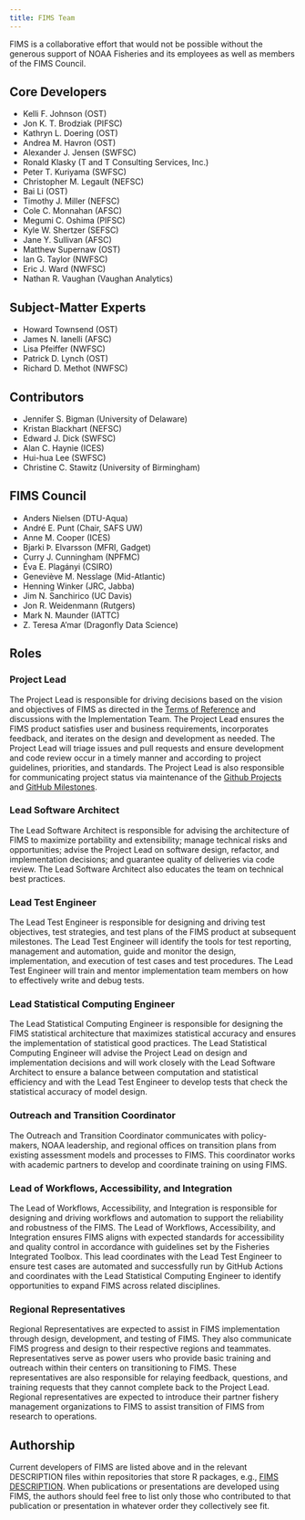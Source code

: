 ```yaml
---
title: FIMS Team
---
```


FIMS is a collaborative effort that would not be possible without the generous support of NOAA Fisheries and its employees as well as members of the FIMS Council.

## Core Developers

* Kelli F. Johnson (OST)
* Jon K. T. Brodziak (PIFSC)
* Kathryn L. Doering (OST)
* Andrea M. Havron (OST)
* Alexander J. Jensen (SWFSC)
* Ronald Klasky (T and T Consulting Services, Inc.)
* Peter T. Kuriyama (SWFSC)
* Christopher M. Legault (NEFSC)
* Bai Li (OST)
* Timothy J. Miller (NEFSC)
* Cole C. Monnahan (AFSC)
* Megumi C. Oshima (PIFSC)
* Kyle W. Shertzer (SEFSC)
* Jane Y. Sullivan (AFSC)
* Matthew Supernaw (OST)
* Ian G. Taylor (NWFSC)
* Eric J. Ward (NWFSC)
* Nathan R. Vaughan (Vaughan Analytics)

## Subject-Matter Experts

* Howard Townsend (OST)
* James N. Ianelli (AFSC)
* Lisa Pfeiffer (NWFSC)
* Patrick D. Lynch (OST)
* Richard D. Methot (NWFSC)

## Contributors

* Jennifer S. Bigman (University of Delaware)
* Kristan Blackhart (NEFSC)
* Edward J. Dick (SWFSC)
* Alan C. Haynie (ICES)
* Hui-hua Lee (SWFSC)
* Christine C. Stawitz (University of Birmingham)

## FIMS Council

* Anders Nielsen (DTU-Aqua)
* André E. Punt (Chair, SAFS UW)
* Anne M. Cooper (ICES)
* Bjarki Þ. Elvarsson (MFRI, Gadget)
* Curry J. Cunningham (NPFMC)
* Éva E. Plagányi (CSIRO)
* Geneviève M. Nesslage (Mid-Atlantic)
* Henning Winker (JRC, Jabba)
* Jim N. Sanchirico (UC Davis)
* Jon R. Weidenmann (Rutgers)
* Mark N. Maunder (IATTC)
* Z. Teresa A'mar (Dragonfly Data Science)

## Roles

### Project Lead

The Project Lead is responsible for driving decisions based on the vision and objectives of FIMS as directed in the [Terms of Reference](FIMS_TOR_08.26.2021.pdf) and discussions with the Implementation Team. The Project Lead ensures the FIMS product satisfies user and business requirements, incorporates feedback, and iterates on the design and development as needed. The Project Lead will triage issues and pull requests and ensure development and code review occur in a timely manner and according to project guidelines, priorities, and standards. The Project Lead is also responsible for communicating project status via maintenance of the [Github Projects](https://github.com/orgs/NOAA-FIMS/projects) and [GitHub Milestones](https://github.com/NOAA-FIMS/FIMS/milestones).

### Lead Software Architect

The Lead Software Architect is responsible for advising the architecture of FIMS to maximize portability and extensibility; manage technical risks and opportunities; advise the Project Lead on software design, refactor, and implementation decisions; and guarantee quality of deliveries via code review. The Lead Software Architect also educates the team on technical best practices.

### Lead Test Engineer

The Lead Test Engineer is responsible for designing and driving test objectives, test strategies, and test plans of the FIMS product at subsequent milestones. The Lead Test Engineer will identify the tools for test reporting, management and automation, guide and monitor the design, implementation, and execution of test cases and test procedures. The Lead Test Engineer will train and mentor implementation team members on how to effectively write and debug tests.

### Lead Statistical Computing Engineer

The Lead Statistical Computing Engineer is responsible for designing the FIMS statistical architecture that maximizes statistical accuracy and ensures the implementation of statistical good practices. The Lead Statistical Computing Engineer will advise the Project Lead on design and implementation decisions and will work closely with the Lead Software Architect to ensure a balance between computation and statistical efficiency and with the Lead Test Engineer to develop tests that check the statistical accuracy of model design. 

### Outreach and Transition Coordinator

The Outreach and Transition Coordinator communicates with policy-makers, NOAA leadership, and regional offices on transition plans from existing assessment models and processes to FIMS. This coordinator works with academic partners to develop and coordinate training on using FIMS.

### Lead of Workflows, Accessibility, and Integration

The Lead of Workflows, Accessibility, and Integration is responsible for designing and driving workflows and automation to support the reliability and robustness of the FIMS. The Lead of Workflows, Accessibility, and Integration ensures FIMS aligns with expected standards for accessibility and quality control in accordance with guidelines set by the Fisheries Integrated Toolbox. This lead coordinates with the Lead Test Engineer to ensure test cases are automated and successfully run by GitHub Actions and coordinates with the Lead Statistical Computing Engineer to identify opportunities to expand FIMS across related disciplines. 

### Regional Representatives

Regional Representatives are expected to assist in FIMS implementation through design, development, and testing of FIMS. They also communicate FIMS progress and design to their respective regions and teammates. Representatives serve as power users who provide basic training and outreach within their centers on transitioning to FIMS. These representatives are also responsible for relaying feedback, questions, and training requests that they cannot complete back to the Project Lead. Regional representatives are expected to introduce their partner fishery management organizations to FIMS to assist transition of FIMS from research to operations.

## Authorship

Current developers of FIMS are listed above and in the relevant DESCRIPTION files within repositories that store R packages, e.g., [FIMS DESCRIPTION](https://github.com/NOAA-FIMS/FIMS/blob/main/DESCRIPTION). When publications or presentations are developed using FIMS, the authors should feel free to list only those who contributed to that publication or presentation in whatever order they collectively see fit.

